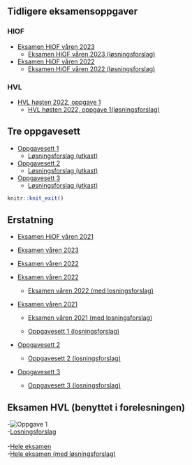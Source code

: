




## Tidligere eksamensoppgaver

### HIOF
- [Eksamen HiOF våren 2023](https://github.com/joernih/SFB10816Mikrooekonomi/blob/main/eksamensoppgaver/eksamen_SFB10816_2023_V.pdf)
	- [Eksamen HiOF våren 2023 (løsningsforslag)](https://github.com/joernih/SFB10816Mikrooekonomi/blob/main/eksamensoppgaver/Eksamen_SFB10816_2023_V_bokmal_losningsforslag.pdf)
- [Eksamen HiOF våren 2022](https://github.com/joernih/SFB10816Mikrooekonomi/blob/main/eksamensoppgaver/eksamen_SFB10816_2022_V.pdf)
	- [Eksamen HiOF våren 2022 (løsningsforslag)](https://github.com/joernih/SFB10816Mikrooekonomi/blob/main/eksamensoppgaver/eksamen_SFB10816_2022_V_losning.pdf)

### HVL

- [HVL høsten 2022, oppgave 1](https://github.com/joernih/SFB10816Mikrooekonomi/blob/main/oppgaver/hvl2022.png)
  - [HVL høsten 2022, oppgave 1(løsningsforslag)](https://github.com/joernih/SFB10816Mikrooekonomi/blob/main/oppgaver/HVL_2022_oppgave1_losning.png)

## Tre oppgavesett
- [Oppgavesett 1](https://github.com/joernih/SFB10816Mikrooekonomi/blob/main/oppgaver/Oppgavesett%201.pdf)
	- [Løsningsforslag (utkast)](https://github.com/joernih/SFB10816Mikrooekonomi/blob/main/oppgaver/arbeidsoppgaver_sett1_losningsforslag.pdf)
- [Oppgavesett 2](https://github.com/joernih/SFB10816Mikrooekonomi/blob/main/oppgaver/Oppgavesett%202.pdf)
	- [Løsningsforslag (utkast)](https://github.com/joernih/SFB10816Mikrooekonomi/blob/main/oppgaver/arbeidsoppgaver_sett2_losningsforslag.pdf)
- [Oppgavesett 3](https://github.com/joernih/SFB10816Mikrooekonomi/blob/main/oppgaver/Oppgavesett%203.pdf)
	- [Løsningsforslag (utkast)](https://github.com/joernih/SFB10816Mikrooekonomi/blob/main/oppgaver/arbeidsoppgaver_sett3_losningsforslag.pdf)

```r
knitr::knit_exit()
```

## Erstatning

- [Eksamen HiOF våren 2021]()
- [Eksamen våren 2023]()

- [Eksamen våren 2022](https://github.com/joernih/SFB10816Mikrooekonomi/blob/main/eksamensoppgaver/eksamen_SFB10816_2022_V.pdf)

- [Eksamen våren 2022](https://github.com/joernih/SFB10816Mikrooekonomi/blob/main/inst/eksamensoppgaver/eksamen_SFB10816_2022_V.pdf)
  - [Eksamen våren 2022 (med losningsforslag)](https://github.com/joernih/SFB10816Mikrooekonomi/blob/main/inst/eksamensoppgaver/eksamen_SFB10816_2022_V_losning.pdf)
- [Eksamen våren 2021](https://github.com/joernih/SFB10816Mikrooekonomi/blob/main/inst/eksamensoppgaver/eksamen_SFB10816_2021_V.pdf)
  - [Eksamen våren 2021 (med losningsforslag)](https://github.com/joernih/SFB10816Mikrooekonomi/blob/main/inst/eksamensoppgaver/eksamen_SFB10816_2021_V_losning.pdf)


  - [Oppgavesett 1 (losningsforslag)](https://github.com/joernih/SFB10816Mikrooekonomi/blob/main/inst/oppgaver/arbeidsoppgaver_sett1_losningsforslag.pdf)

- [Oppgavesett 2](https://github.com/joernih/SFB10816Mikrooekonomi/blob/main/inst/oppgaver/Oppgavesett%202.pdf)
  - [Oppgavesett 2 (losningsforslag)](https://github.com/joernih/SFB10816Mikrooekonomi/blob/main/inst/oppgaver/arbeidsoppgaver_sett2_losningsforslag.pdf)

- [Oppgavesett 3](https://github.com/joernih/SFB10816Mikrooekonomi/blob/main/inst/oppgaver/Oppgavesett%203.pdf)
  - [Oppgavesett 3 (losningsforslag)](https://github.com/joernih/SFB10816Mikrooekonomi/blob/main/inst/oppgaver/arbeidsoppgaver_sett3_losningsforslag.pdf)

## Eksamen HVL (benyttet i forelesningen)
-![Oppgave 1](figures/hvl2022.png)
<br>
  -[Losningsforslag](https://github.com/joernih/SFB10816Mikrooekonomi/blob/main/inst/eksamensoppgaver/HVL_2022_oppgave1_losning.png)
<br>
<br>
-[Hele eksamen](https://github.com/joernih/SFB10816Mikrooekonomi/blob/main/inst/eksamensoppgaver/Eksamen_BOEA203_2022_bokmaal.pdf)
<br>
  -[Hele eksamen (med løsningsforslag)](https://github.com/joernih/SFB10816Mikrooekonomi/blob/main/inst/eksamensoppgaver/Eksamen_BOEA203_2022_bokmaal_losningsforslag.pdf)

